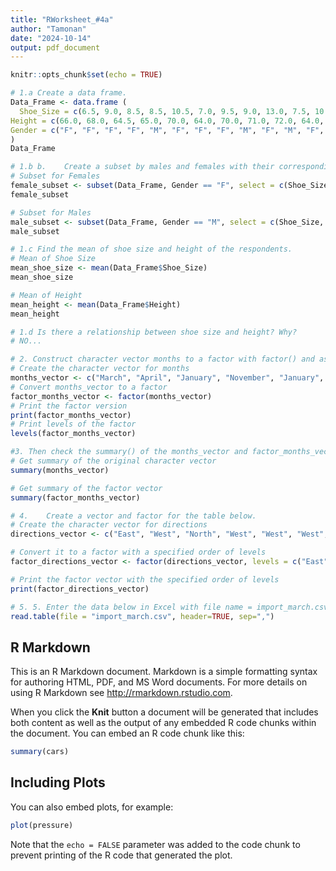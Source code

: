 ```yaml
---
title: "RWorksheet_#4a"
author: "Tamonan"
date: "2024-10-14"
output: pdf_document
---
```


```r
knitr::opts_chunk$set(echo = TRUE)
```

```r
# 1.a Create a data frame.
Data_Frame <- data.frame (
  Shoe_Size = c(6.5, 9.0, 8.5, 8.5, 10.5, 7.0, 9.5, 9.0, 13.0, 7.5, 10.5, 8.5, 12.0, 10.5, 13.0, 11.5, 8.5, 5.0, 10.0, 6.5, 7.5, 8.5, 10.5, 8.5, 10.5, 11.0, 9.0, 13.0),
Height = c(66.0, 68.0, 64.5, 65.0, 70.0, 64.0, 70.0, 71.0, 72.0, 64.0, 74.75, 67.0, 71.0, 71.0, 77.0, 72.0, 59.0, 62.0, 72.0, 66.0, 64.0, 67.0, 73.0, 69.0, 72.0, 70.0, 69.0, 70.0),
Gender = c("F", "F", "F", "F", "M", "F", "F", "F", "M", "F", "M", "F", "M", "M", "M", "M", "F", "F", "M", "F", "F", "M", "M", "F", "M", "M", "M", "M")
)
Data_Frame
```
```r
# 1.b b.	Create a subset by males and females with their corresponding shoe size and height. 
# Subset for Females
female_subset <- subset(Data_Frame, Gender == "F", select = c(Shoe_Size, Height))
female_subset

# Subset for Males
male_subset <- subset(Data_Frame, Gender == "M", select = c(Shoe_Size, Height))
male_subset
```
```r
# 1.c Find the mean of shoe size and height of the respondents. 
# Mean of Shoe Size
mean_shoe_size <- mean(Data_Frame$Shoe_Size)
mean_shoe_size

# Mean of Height
mean_height <- mean(Data_Frame$Height)
mean_height
```
```r
# 1.d Is there a relationship between shoe size and height? Why?
# NO...
```
```r
# 2. Construct character vector months to a factor with factor() and assign the result to factor_months_vector.
# Create the character vector for months
months_vector <- c("March", "April", "January", "November", "January", "September", "October", "September", "November", "August", "January", "November", "November", "February", "May", "August", "July", "December", "August", "August", "September", "November", "February", "April")
# Convert months_vector to a factor
factor_months_vector <- factor(months_vector)
# Print the factor version
print(factor_months_vector)
# Print levels of the factor
levels(factor_months_vector)

```
```r
#3.	Then check the summary() of the months_vector and factor_months_vector. | Inter- pret the results of both vectors. Are they both equally useful in this case?
# Get summary of the original character vector
summary(months_vector)

# Get summary of the factor vector
summary(factor_months_vector)

```
```r
# 4.	Create a vector and factor for the table below.
# Create the character vector for directions
directions_vector <- c("East", "West", "North", "West", "West", "West", "North", "North")

# Convert it to a factor with a specified order of levels
factor_directions_vector <- factor(directions_vector, levels = c("East", "West", "North"))

# Print the factor vector with the specified order of levels
print(factor_directions_vector)
```
```r
# 5. 5.	Enter the data below in Excel with file name = import_march.csv
read.table(file = "import_march.csv", header=TRUE, sep=",")

```



## R Markdown

This is an R Markdown document. Markdown is a simple formatting syntax for authoring HTML, PDF, and MS Word documents. For more details on using R Markdown see <http://rmarkdown.rstudio.com>.

When you click the **Knit** button a document will be generated that includes both content as well as the output of any embedded R code chunks within the document. You can embed an R code chunk like this:

```r
summary(cars)
```

## Including Plots

You can also embed plots, for example:

```r
plot(pressure)
```

Note that the `echo = FALSE` parameter was added to the code chunk to prevent printing of the R code that generated the plot.
